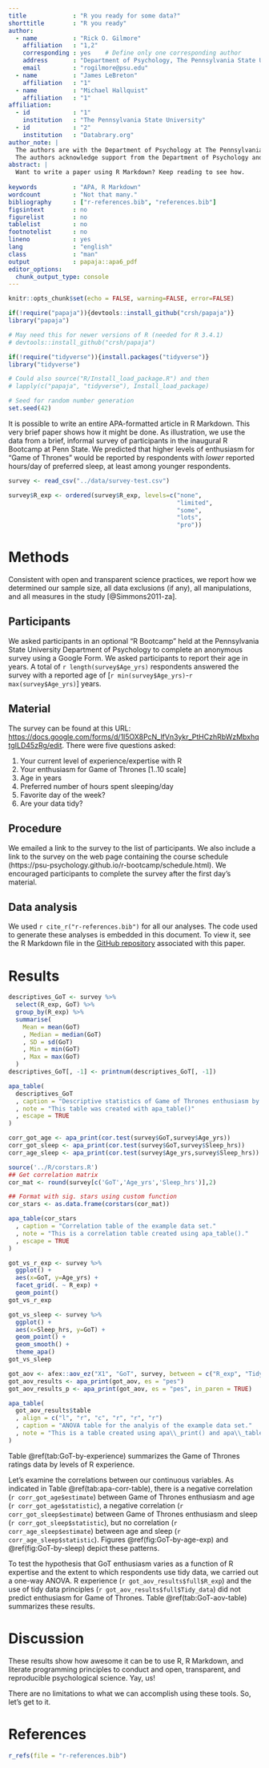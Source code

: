 ```yaml
---
title             : "R you ready for some data?"
shorttitle        : "R you ready"
author: 
  - name          : "Rick O. Gilmore"
    affiliation   : "1,2"
    corresponding : yes    # Define only one corresponding author
    address       : "Department of Psychology, The Pennsylvania State University, University Park, PA 16802 USA"
    email         : "rogilmore@psu.edu"
  - name          : "James LeBreton"
    affiliation   : "1"
  - name          : "Michael Hallquist"
    affiliation   : "1"
affiliation:
  - id            : "1"
    institution   : "The Pennsylvania State University"
  - id            : "2"
    institution   : "Databrary.org"
author_note: |
  The authors are with the Department of Psychology at The Pennsylvania State University.
  The authors acknowledge support from the Department of Psychology and the Social, Life, & Engineering Sciences Imaging Center (SLEIC).
abstract: |
  Want to write a paper using R Markdown? Keep reading to see how.
  
keywords          : "APA, R Markdown"
wordcount         : "Not that many."
bibliography      : ["r-references.bib", "references.bib"]
figsintext        : no
figurelist        : no
tablelist         : no
footnotelist      : no
lineno            : yes
lang              : "english"
class             : "man"
output            : papaja::apa6_pdf
editor_options: 
  chunk_output_type: console
---
```


```r
knitr::opts_chunk$set(echo = FALSE, warning=FALSE, error=FALSE)
```

```r
if(!require("papaja")){devtools::install_github("crsh/papaja")}
library("papaja")

# May need this for newer versions of R (needed for R 3.4.1)
# devtools::install_github("crsh/papaja")

if(!require("tidyverse")){install.packages("tidyverse")}
library("tidyverse")

# Could also source("R/Install_load_package.R") and then
# lapply(c("papaja", "tidyverse"), Install_load_package)
```

```r
# Seed for random number generation
set.seed(42)
```

It is possible to write an entire APA-formatted article in R Markdown. 
This very brief paper shows how it might be done.
As illustration, we use the data from a brief, informal survey of participants in the inaugural R Bootcamp at Penn State.
We predicted that higher levels of enthusiasm for "Game of Thrones" would be reported by respondents with *lower* reported hours/day of preferred sleep, at least among younger respondents.

```r
survey <- read_csv("../data/survey-test.csv")

survey$R_exp <- ordered(survey$R_exp, levels=c("none",
                                               "limited",
                                               "some",
                                               "lots",
                                               "pro"))
```

# Methods {#methods}
Consistent with open and transparent science practices, we report how we determined our sample size, all data exclusions (if any), all manipulations, and all measures in the study [@Simmons2011-za].

## Participants {#participants}

We asked participants in an optional "R Bootcamp" held at the Pennsylvania State University Department of Psychology to complete an anonymous survey using a Google Form.
We asked participants to report their age in years.
A total of `r length(survey$Age_yrs)` respondents answered the survey with a reported age of [`r min(survey$Age_yrs)`-`r max(survey$Age_yrs)`] years.

## Material {#material}

The survey can be found at this URL: <https://docs.google.com/forms/d/1l5OX8PcN_lfVn3ykr_PtHCzhRbWzMbxhqtgILD45zRg/edit>.
There were five questions asked:

1. Your current level of experience/expertise with R
2. Your enthusiasm for Game of Thrones [1..10 scale]
3. Age in years
4. Preferred number of hours spent sleeping/day
5. Favorite day of the week?
6. Are your data tidy?

## Procedure {#procedure}

We emailed a link to the survey to the list of participants.
We also include a link to the survey on the web page containing the course schedule (https://psu-psychology.github.io/r-bootcamp/schedule.html).
We encouraged participants to complete the survey after the first day's material.

## Data analysis {#data-analysis}
We used `r cite_r("r-references.bib")` for all our analyses.
The code used to generate these analyses is embedded in this document.
To view it, see the R Markdown file in the [GitHub repository](http://github.com/psu-psychology/r-bootcamp/papaja-demo/) associated with this paper.

# Results {#results}

```r
descriptives_GoT <- survey %>%
  select(R_exp, GoT) %>%
  group_by(R_exp) %>%
  summarise(
    Mean = mean(GoT)
    , Median = median(GoT)
    , SD = sd(GoT)
    , Min = min(GoT)
    , Max = max(GoT)
  )
descriptives_GoT[, -1] <- printnum(descriptives_GoT[, -1])

apa_table(
  descriptives_GoT
  , caption = "Descriptive statistics of Game of Thrones enthusiasm by R experience."
  , note = "This table was created with apa_table()"
  , escape = TRUE
)
```

```r
corr_got_age <- apa_print(cor.test(survey$GoT,survey$Age_yrs))
corr_got_sleep <- apa_print(cor.test(survey$GoT,survey$Sleep_hrs))
corr_age_sleep <- apa_print(cor.test(survey$Age_yrs,survey$Sleep_hrs))
```

```r
source('../R/corstars.R')
## Get correlation matrix
cor_mat <- round(survey[c('GoT','Age_yrs','Sleep_hrs')],2)

## Format with sig. stars using custom function
cor_stars <- as.data.frame(corstars(cor_mat))

apa_table(cor_stars
  , caption = "Correlation table of the example data set."
  , note = "This is a correlation table created using apa_table()."
  , escape = TRUE
)

```


```r
got_vs_r_exp <- survey %>%
  ggplot() +
  aes(x=GoT, y=Age_yrs) +
  facet_grid(. ~ R_exp) +
  geom_point()
got_vs_r_exp
```

```r
got_vs_sleep <- survey %>%
  ggplot() +
  aes(x=Sleep_hrs, y=GoT) +
  geom_point() +
  geom_smooth() +
  theme_apa()
got_vs_sleep
```

```r
got_aov <- afex::aov_ez("X1", "GoT", survey, between = c("R_exp", "Tidy_data"))
got_aov_results <- apa_print(got_aov, es = "pes")
got_aov_results_p <- apa_print(got_aov, es = "pes", in_paren = TRUE)
```

```r
apa_table(
  got_aov_results$table
  , align = c("l", "r", "c", "r", "r", "r")
  , caption = "ANOVA table for the analyis of the example data set."
  , note = "This is a table created using apa\\_print() and apa\\_table()."
)
```

Table \@ref(tab:GoT-by-experience) summarizes the Game of Thrones ratings data by levels of R experience. 

Let's examine the correlations between our continuous variables.
As indicated in Table \@ref(tab:apa-corr-table), there is a negative correlation (`r corr_got_age$estimate`) between Game of Thrones enthusiasm and age (`r corr_got_age$statistic`), a negative correlation (`r corr_got_sleep$estimate`) between Game of Thrones enthusiasm and sleep (`r corr_got_sleep$statistic`), but no correlation (`r corr_age_sleep$estimate`) between age and sleep (`r corr_age_sleep$statistic`). Figures \@ref(fig:GoT-by-age-exp) and \@ref(fig:GoT-by-sleep) depict these patterns.

To test the hypothesis that GoT enthusiasm varies as a function of R expertise and the extent to which respondents use tidy data, we carried out a one-way ANOVA.
R experience (`r got_aov_results$full$R_exp`) and the use of tidy data principles (`r got_aov_results$full$Tidy_data`) did not predict enthusiasm for Game of Thrones. Table \@ref(tab:GoT-aov-table) summarizes these results.

# Discussion {#discussion}

These results show how awesome it can be to use R, R Markdown, and literate programming principles to conduct and open, transparent, and reproducible psychological science. Yay, us!

There are no limitations to what we can accomplish using these tools. So, let's get to it.

\newpage

# References

```r
r_refs(file = "r-references.bib")
```

\setlength{\parindent}{-0.5in}
\setlength{\leftskip}{0.5in}
